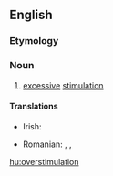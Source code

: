 ==English==

===Etymology===
{{prefix|over|stimulation}}

===Noun===
{{en-noun|-}}

# [[excessive]] [[stimulation]]

====Translations====
{{trans-top|excessive stimulation}}
* Irish: {{t|ga|róspreagthacht|f}}
{{trans-mid}}
* Romanian: {{t|ro|stimulare excesivă|f}}, {{t|ro|superstimulare|f}}, {{t|ro|suprastimulare}}
{{trans-bottom}}

[[hu:overstimulation]]